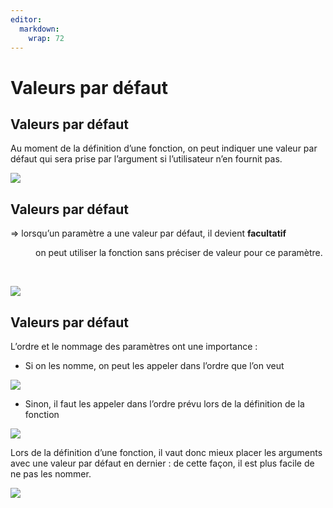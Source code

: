 ```yaml
---
editor: 
  markdown: 
    wrap: 72
---
```


# Valeurs par défaut {.backgroundTitre .unnumbered}

## Valeurs par défaut {.unnumbered}

Au moment de la définition d’une fonction, on peut indiquer une valeur
par défaut qui sera prise par l’argument si l’utilisateur n’en fournit
pas.

![](img/clipboard-valeur-defaut1.png){fig-align="center"}

## Valeurs par défaut {.unnumbered}

⇒ lorsqu’un paramètre a une valeur par défaut, il devient **facultatif**

:   on peut utiliser la fonction sans préciser de valeur pour ce
    paramètre.
    
<br>

![](img/clipboard-valeur-defaut2.png){fig-align="center"}

## Valeurs par défaut {.unnumbered}

L’ordre et le nommage des paramètres ont une importance :

-   Si on les nomme, on peut les appeler dans l’ordre que l’on veut

![](img/clipboard-valeur-defaut3.png){fig-align="center"}

-   Sinon, il faut les appeler dans l’ordre prévu lors de la définition
    de la fonction

![](img/clipboard-valeur-defaut4.png){fig-align="center"}

Lors de la définition d’une fonction, il vaut donc mieux placer les
arguments avec une valeur par défaut en dernier : de cette façon, il est
plus facile de ne pas les nommer.

![](img/clipboard-exo1-e.png){fig-align="center"}
